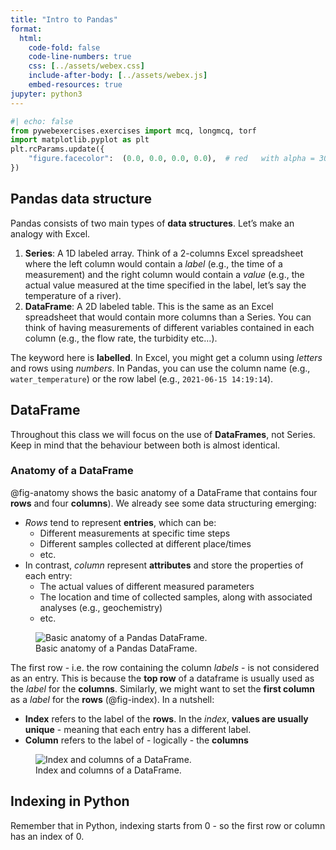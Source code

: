 ```yaml
---
title: "Intro to Pandas"
format:
  html:
    code-fold: false
    code-line-numbers: true
    css: [../assets/webex.css]
    include-after-body: [../assets/webex.js]
    embed-resources: true 
jupyter: python3
---
```


```python
#| echo: false
from pywebexercises.exercises import mcq, longmcq, torf
import matplotlib.pyplot as plt
plt.rcParams.update({
    "figure.facecolor":  (0.0, 0.0, 0.0, 0.0),  # red   with alpha = 30%
})
```

## Pandas data structure

Pandas consists of two main types of **data structures**. Let's make an analogy with Excel.

1. **Series**: A 1D labeled array. Think of a 2-columns Excel spreadsheet where the left column would contain a *label* (e.g., the time of a measurement) and the right column would contain a *value* (e.g., the actual value measured at the time specified in the label, let's say the temperature of a river).
2. **DataFrame**: A 2D labeled table. This is the same as an Excel spreadsheet that would contain more columns than a Series. You can think of having measurements of different variables contained in each column (e.g., the flow rate, the turbidity etc...).

The keyword here is **labelled**. In Excel, you might get a column using *letters* and rows using *numbers*. In Pandas, you can use the column name (e.g., `water_temperature`) or the row label (e.g., `2021-06-15 14:19:14`).


::: {.callout-note}
## DataFrame
Throughout this class we will focus on the use of **DataFrames**, not Series. Keep in mind that the behaviour between both is almost identical.
:::

### Anatomy of a DataFrame {.unnumbered}

@fig-anatomy shows the basic anatomy of a DataFrame that contains four **rows** and four **columns**). We already see some data structuring emerging:

- *Rows* tend to represent **entries**, which can be:
  - Different measurements at specific time steps
  - Different samples collected at different place/times
  - etc.
- In contrast, *column* represent **attributes** and store the properties of each entry:
  - The actual values of different measured parameters
  - The location and time of collected samples, along with associated analyses (e.g., geochemistry)
  - etc.



![Basic anatomy of a Pandas DataFrame.](img/pandas-1.png){#fig-anatomy}

The first row - i.e. the row containing the column *labels* - is not considered as an entry. This is because the **top row** of a dataframe is usually used as the *label* for the **columns**. Similarly, we might want to set the **first column** as a *label* for the **rows** (@fig-index). In a nutshell:

- **Index** refers to the label of the **rows**. In the *index*, **values are usually unique** - meaning that each entry has a different label.
- **Column** refers to the label of - logically - the **columns**

![Index and columns of a DataFrame.](img/pandas-2.png){#fig-index}

::: {#cau-indexing .callout-caution}
## Indexing in Python
Remember that in Python, indexing starts from 0 - so the first row or column has an index of 0.
:::



